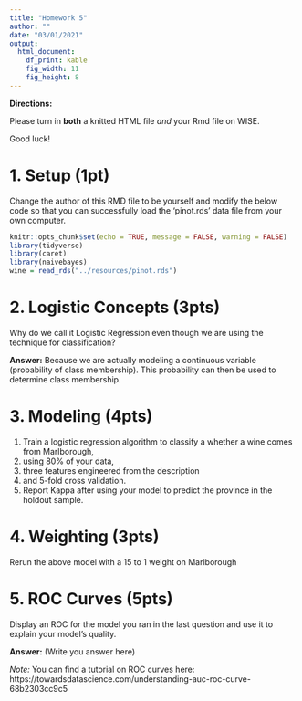 ```yaml
---
title: "Homework 5"
author: ""
date: "03/01/2021"
output: 
  html_document:
    df_print: kable
    fig_width: 11
    fig_height: 8
---
```


**Directions:**

Please turn in **both** a knitted HTML file *and* your Rmd file on WISE.

Good luck!

# 1. Setup (1pt)

Change the author of this RMD file to be yourself and modify the below code so that you can successfully load the 'pinot.rds' data file from your own computer.

```r
knitr::opts_chunk$set(echo = TRUE, message = FALSE, warning = FALSE)
library(tidyverse)
library(caret)
library(naivebayes)
wine = read_rds("../resources/pinot.rds")
```

# 2. Logistic Concepts (3pts)

Why do we call it Logistic Regression even though we are using the technique for classification?

**Answer:** Because we are actually modeling a continuous variable (probability of class membership). This probability can then be used to determine class membership.

# 3. Modeling (4pts)

1. Train a logistic regression algorithm to classify a whether a wine comes from Marlborough,
2. using 80% of your data,
3. three features engineered from the description
4. and 5-fold cross validation.
5. Report Kappa after using your model to predict the province in the holdout sample.

# 4. Weighting (3pts)

Rerun the above model with a 15 to 1 weight on Marlborough

# 5. ROC Curves (5pts)

Display an ROC for the model you ran in the last question and use it to explain your model's quality.

**Answer:** (Write you answer here)

*Note:* You can find a tutorial on ROC curves here: https://towardsdatascience.com/understanding-auc-roc-curve-68b2303cc9c5
